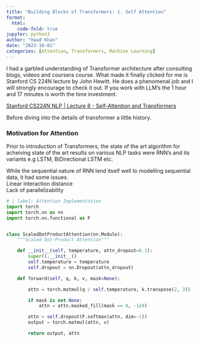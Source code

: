 ```yaml
---
title: "Building Blocks of Transformers: 1. Self Attention"
format:
  html:
    code-fold: true
jupyter: python3
author: "Haad Khan"
date: "2023-10-01"
categories: [Attention, Transformers, Machine Learning]
---
```


<p>I had a garbled understanding of Transformer architecture after consulting blogs, videos and coursera course. What made it finally clicked for me is Stanford CS 224N lecture by John Hewitt. He does a phenomenal job and I will strongly encourage to check it out. If you work with LLM's the 1 hour and 17 minutes is worth the time investment.</p> 
[Stanford CS224N NLP | Lecture 8 - Self-Attention and Transformers](https://youtu.be/nTQUwghvy5Q)
<p>Before diving into the details of transformer a little history.<br>

### Motivation for Attention

Prior to introduction of Transformers, the state of the art algorithm for acheiving state of the art results on various NLP tasks were RNN's and its variants e.g LSTM, BiDirectional LSTM etc.

While the sequential nature of RNN lend itself well to modelling sequential data, it had some issues.<br>
Linear interaction distance<br>
Lack of parallelizability<br>


</p>


```python
# | label: Attention Implementation
import torch
import torch.nn as nn
import torch.nn.functional as F


class ScaledDotProductAttention(nn.Module):
    """Scaled Dot-Product Attention"""

    def __init__(self, temperature, attn_dropout=0.1):
        super().__init__()
        self.temperature = temperature
        self.dropout = nn.Dropout(attn_dropout)

    def forward(self, q, k, v, mask=None):

        attn = torch.matmul(q / self.temperature, k.transpose(2, 3))

        if mask is not None:
            attn = attn.masked_fill(mask == 0, -1e9)

        attn = self.dropout(F.softmax(attn, dim=-1))
        output = torch.matmul(attn, v)

        return output, attn


```